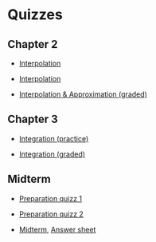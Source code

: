 # Quizzes

## Chapter 2

- [Interpolation](quizzes/build/interpolation.pdf)

- [Interpolation](quizzes/build/midterm.pdf)

- [Interpolation & Approximation (graded)](quizzes/build/interpolation_graded.pdf)


## Chapter 3

- [Integration (practice)](quizzes/build/integration.pdf)

- [Integration (graded)](quizzes/build/integration_graded.pdf)


## Midterm

- [Preparation quizz 1](quizzes/build/midterm_1.pdf)

- [Preparation quizz 2](quizzes/build/midterm_2.pdf)

- [Midterm](nolinkyet), [Answer sheet](quizzes/midterm.ipynb)
